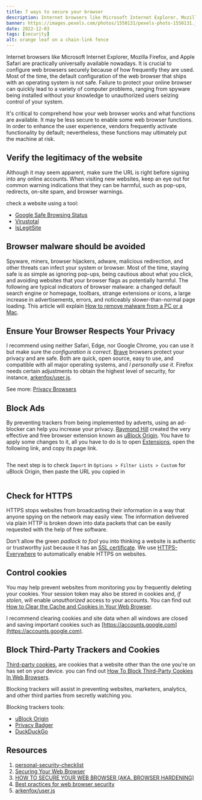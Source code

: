 ```yaml
---
title: 7 ways to secure your browser
description: Internet browsers like Microsoft Internet Explorer, Mozilla Firefox, and Apple Safari are practically universally available nowadays. It is crucial to configure web browsers securely because of how frequently they are used. Most of the time, the default configuration of the web browser that ships with an operating system is not safe. Failure to protect your online browser can quickly lead to a variety of computer problems, ranging from spyware being installed without your knowledge to unauthorized users seizing control of your system.
banner: https://images.pexels.com/photos/1550131/pexels-photo-1550131.jpeg?auto=compress&cs=tinysrgb&w=1260&h=750&dpr=1
date: 2022-12-03
tags: [security]
alt: orange leaf on a chain-link fence
---
```


Internet browsers like Microsoft Internet Explorer, Mozilla Firefox, and Apple Safari are practically universally available nowadays. It is crucial to configure web browsers securely because of how frequently they are used. Most of the time, the default configuration of the web browser that ships with an operating system is not safe. Failure to protect your online browser can quickly lead to a variety of computer problems, ranging from spyware being installed without your knowledge to unauthorized users seizing control of your system.

It's critical to comprehend how your web browser works and what functions are available. It may be less secure to enable some web browser functions. In order to enhance the user experience, vendors frequently activate functionality by default; nevertheless, these functions may ultimately put the machine at risk.

## Verify the legitimacy of the website

Although it may seem apparent, make sure the URL is right before signing into any online accounts. When visiting new websites, keep an eye out for common warning indications that they can be harmful, such as pop-ups, redirects, on-site spam, and browser warnings.

check a website using a tool:

- [Google Safe Browsing Status](https://transparencyreport.google.com/safe-browsing/search)
- [Virustotal](https://www.virustotal.com/gui/home/url)
- [IsLegitSite](https://www.islegitsite.com/)

## Browser malware should be avoided

Spyware, miners, browser hijackers, adware, malicious redirection, and other threats can infect your system or browser. Most of the time, staying safe is as simple as ignoring pop-ups, being cautious about what you click, and avoiding websites that your browser flags as potentially harmful. The following are typical indicators of browser malware: a changed default search engine or homepage, toolbars, strange extensions or icons, a large increase in advertisements, errors, and noticeably slower-than-normal page loading. This article will explain [How to remove malware from a PC or a Mac](https://usa.kaspersky.com/resource-center/threats/removing-malware).

## Ensure Your Browser Respects Your Privacy

I recommend using neither Safari, Edge, nor Google Chrome, you can use it but make sure the _configuration is correct_. [Brave](https://brave.com/) browsers protect your privacy and are safe. Both are quick, open source, easy to use, and compatible with all major operating systems, and _I personally use it_. Firefox needs certain adjustments to obtain the highest level of security, for instance, [arkenfox/user.js](https://github.com/arkenfox/user.js/wiki).

See more: [Privacy Browsers](https://restoreprivacy.com/browser/secure/)

## Block Ads

By preventing trackers from being implemented by adverts, using an ad-blocker can help you increase your privacy. [Raymond Hill](https://twitter.com/gorhill) created the very effective and free browser extension known as [uBlock Origin](https://github.com/gorhill/uBlock). You have to apply some changes to it, all you have to do is to open [Extensions](https://github.com/arkenfox/user.js/wiki/4.1-Extensions), open the following link, and copy its page link.

<Image
  src="/posts-image/10-ways-to-secure-your-browser/screencapture-github.jpg"
  alt=""
  width={1000}
  height={350}
  quality={100}
  className="object-cover object-position-20-50"
/>

The next step is to check `Import` in `Options > Filter Lists > Custom` for uBlock Origin, then paste the URL you copied in

<Image
  src="/posts-image/10-ways-to-secure-your-browser/uboCustom.png"
  alt=""
  width={1000}
  height={200}
  quality={100}
  className="object-contain"
/>

## Check for HTTPS

HTTPS stops websites from broadcasting their information in a way that anyone spying on the network may easily view. The information delivered via plain HTTP is broken down into data packets that can be easily requested with the help of free software.

Don't allow the green _padlock to fool_ you into thinking a website is authentic or trustworthy just because it has an [SSL certificate](https://www.cloudflare.com/learning/ssl/what-is-an-ssl-certificate/). We use [HTTPS-Everywhere](https://www.eff.org/https-everywhere) to automatically enable HTTPS on websites.

## Control cookies

You may help prevent websites from monitoring you by frequently deleting your cookies. Your session token may also be stored in cookies and, _if stolen_, will enable _unauthorized_ access to your accounts. You can find out [How to Clear the Cache and Cookies in Your Web Browser](https://its.uiowa.edu/support/article/719).

I recommend clearing cookies and site data when all windows are closed and saving important cookies such as [https://accounts.google.com](https://accounts.google.com).

## Block Third-Party Trackers and Cookies

[Third-party cookies](https://en.wikipedia.org/wiki/HTTP_cookie#Third-party_cookie), are cookies that a website other than the one you're on has set on your device. you can find out [How To Block Third-Party Cookies In Web Browsers](https://techlog360.com/block-third-party-cookies-in-browsers/).

Blocking trackers will assist in preventing websites, marketers, analytics, and other third parties from secretly watching you.

Blocking trackers tools:

- [uBlock Origin](https://github.com/gorhill/uBlock)
- [Privacy Badger](https://privacybadger.org/)
- [DuckDuckGo](https://help.duckduckgo.com/duckduckgo-help-pages/desktop/adding-duckduckgo-to-your-browser/)

## Resources

1. [personal-security-checklist](https://github.com/Lissy93/personal-security-checklist)
2. [Securing Your Web Browser](https://www.cisa.gov/uscert/publications/securing-your-web-browser)
3. [HOW TO SECURE YOUR WEB BROWSER (AKA. BROWSER HARDENING)](https://www.sapphire.net/security-updates/how-to-secure-your-web-browser-aka-browser-hardening/)
4. [Best practices for web browser security](https://resources.infosecinstitute.com/topic/best-practices-web-browser-security/)
5. [arkenfox/user.js](https://github.com/arkenfox/user.js/wiki)
